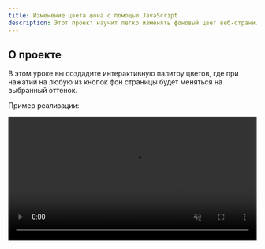 ```yaml
---
title: Изменение цвета фона с помощью JavaScript
description: Этот проект научит легко изменять фоновый цвет веб-страниц. На странице размещаются цветовые блоки — при клике на любой из них соответствующий цвет применяется в качестве фона. Такая функция делает веб-страницы более привлекательными.
---
```



## О проекте  

В этом уроке вы создадите интерактивную палитру цветов, где при нажатии на любую из кнопок фон страницы будет меняться на выбранный оттенок.

Пример реализации:

<video playsinline autoplay muted loop width="100%" src="/videos/practice/bg-color-changer.mp4" type="video/mp4" />

## Идея  

Идея в том, что **вы сами напишите скрипт** к вёрстке по гайду.  

Явных подсказок и указаний в инструкции не будет, но будут ссылки на документацию по нужным темам.

Простой пример: нужно создать [обработчик событий](#ссылки-по-теме), если вы не знаете как это сделать, то переходите по ссылке из подвала проекта и изучайте документацию. После восполнения знаний — возвращайтесь к проекту и продолжайте выполнять задание.  

Тем самым вы будете изучать JavaScript, собирая действующую программу и восполняя недостающие знания.  

## Необходимые знания  

- Базовый HTML/CSS
- Понимание структуры JS-кода
- Умение искать информацию в документации

## Структура  

- index.html
- style.css
- script.js

### Вёрстка  

Создайте HTML- и CSS-файлы у себя на компьютере и скопируйте вёрстку проекта:  

<Tabs>
  <TabItem label="HTML">
    ```html
    <!DOCTYPE html>
    <html lang="ru">

    <head>
      <meta charset="UTF-8">
      <meta name="viewport" content="width=device-width, initial-scale=1.0">

      <title>Hexorcist</title>
      <link rel="stylesheet" href="style.css">
    </head>

    <body>
      <h1>Hexorcist</h1>
      <div id="colorbox"></div>

      <script src="script.js"></script>
    </body>

    </html>
    ```
  </TabItem>
  <TabItem label="CSS">
    ```css
    body {
      display: flex;
      flex-direction: column;
      align-items: center;
      justify-content: center;
      min-height: 100vh;
      margin: 0;
      padding: 1rem;
      background-color: #f5f5f5;
      font-family: Arial, sans-serif;
    }

    h1 {
      color: #6203e0;
      margin-bottom: 1rem;
    }

    #colorbox {
      width: auto;
      display: flex;
      flex-wrap: wrap;
      align-items: center;
      justify-content: center;
      padding: 1.5rem 1rem;
      gap: 12px;
      background-color: #ffffff;
      box-shadow: 0 2px 5px rgba(0, 0, 0, 0.1);
      border-radius: 12px;
    }

    .color-button {
      width: 40px;
      height: 40px;
      border: none;
      border-radius: 50%;
      cursor: pointer;
      transition: transform 0.2s;
    }

    .color-button:hover {
      transform: scale(1.1);
    }
    ```
  </TabItem>
</Tabs>

## Инструкция  

### Шаг 1: Создайте массив с цветами
[Объявите переменную](#ссылки-по-теме) `colors` и сохраните в неё массив из нескольких HEX-цветов, например: `"#e58e26"`, `"#f9b4ab"`, `"#B1FB17"`, `"#78e08f"`, `"#fd79a8"`.

Эти цвета будут использоваться для создания кнопок и изменения фона страницы.

### Шаг 2: Найдите контейнер для кнопок
Объявите переменную `colorBox`. С помощью метода [document.getElementById()](#ссылки-по-теме), получите доступ к HTML-элементу, у которого ID равен `"colorbox"`.  

Этот элемент будет служить контейнером для цветных кнопок.

### Шаг 3: Создайте кнопки и добавьте их на страницу
Используя [метод forEach()](#ссылки-по-теме), пройдитесь по каждому цвету из массива `colors`. У каждого элемента есть цвет и его номер (index).

Для каждой итерации сделайте следующее:

1. Создайте новый HTML-элемент `<button>` с помощью [document.createElement](#ссылки-по-теме).
2. [Добавьте этому элементу класс](#ссылки-по-теме) `'color-button'`, чтобы можно было стилизовать его через CSS.
3. Установите фоновый цвет кнопки с помощью свойства [style.backgroundColor](#ссылки-по-теме).
4. Добавьте [обработчик события "клик"](#ссылки-по-теме): при клике на кнопку фон страницы должен меняться на текущий цвет.
5. Добавьте созданную кнопку внутрь контейнера `colorBox` с помощью метода [append](#ссылки-по-теме).

## 💡 Подсказки  

- Используйте стрелочные функции, чтобы сделать код короче и понятнее.
- Внутри `addEventListener` также используйте стрелочную функцию для передачи нужного цвета.

## Результат  

Когда всё сделано правильно, на странице появятся красивые цветные кнопки, и при нажатии на любую из них фон будет меняться.

<video playsinline autoplay muted loop width="100%" src="/videos/projects/bg-color-changer/project-example.mp4" type="video/mp4" />

## Ссылки по теме  

<AdditionalText />  

:::tip[Дополнительно]

- <a href="https://learn.javascript.ru/variables" target="_blank" rel="noopener noreferrer">Переменные</a> <CustomBadge text="Javascript.ru" />

- <a href="https://code.mu/ru/javascript/manual/dom/getElementById/" target="_blank" rel="noopener noreferrer">getElementById</a> <CustomBadge text="Code.mu" />

- <a href="https://learnjs.ru/lessons/foreach/" target="_blank" rel="noopener noreferrer">forEach()</a> <CustomBadge text="LearnJS" />

- <a href="https://learn.javascript.ru/modifying-document" target="_blank" rel="noopener noreferrer">document.createElement, append</a> <CustomBadge text="Javascript.ru" />

- <a href="https://learn.javascript.ru/styles-and-classes" target="_blank" rel="noopener noreferrer">className</a> <CustomBadge text="Javascript.ru" />

- <a href="https://doka.guide/js/element-style/" target="_blank" rel="noopener noreferrer">style.backgroundColor</a> <CustomBadge text="Дока" />

- <a href="https://learn.javascript.ru/introduction-browser-events" target="_blank" rel="noopener noreferrer">addEventListener</a> <CustomBadge text="Javascript.ru" />

:::   

## Готовый скрипт  

Старайтесь не смотреть ответ, пока собираете проект. Вся соль задумки — в самостоятельном изучении документации. Готовый скрипт прикреплен для сравнения результатов.  

<details>
<summary>Ответ</summary>

```js
const colors = ["#e58e26", "#f9b4ab", "#B1FB17", "#78e08f", "#fd79a8"];
const colorBox = document.getElementById('colorbox');

colors.forEach((color, index) => {
  const colorButton = document.createElement('button');
  colorButton.className = 'color-button';
  colorButton.style.backgroundColor = color;
  colorButton.addEventListener('click', () => {
    document.body.style.background = color;
  });
colorBox.append(colorButton);
});
``` 
</details>